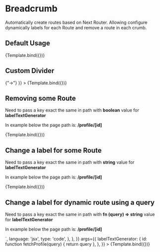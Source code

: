

<Meta title='Breadcrumbs' component={Breadcrumb} args />

# Breadcrumb

Automatically create routes based on Next Router. Allowing configure dynamically
labels for each Route and remove a route in each crumb.


## Default Usage

<Canvas>
  <Story
    name='Default'
    parameters={{
      nextRouter: {
        pathname: '/profile/[id]',
        asPath: '/profile/lifeiscontent',
        query: { id: 'lifeiscontent' },
      },
    }}
>
    {Template.bind({})}
  </Story>
</Canvas>

## Custom Divider

<Canvas>
  <Story
    name='Custom Divider'
    parameters={{
      nextRouter: {
        pathname: '/profile/[id]',
        asPath: '/profile/lifeiscontent',
        query: { id: 'lifeiscontent' },
      },
    }}
    args={{
        divider: <span>{"->"}</span>
    }}
>
    {Template.bind({})}
  </Story>
</Canvas>

## Removing some Route

Need to pass a key exact the same in path with **boolean** value for
**labelTextGenerator**

In example below the page path is: **/profile/[id]**

<Canvas>
  <Story
    name='Removing Some Route'
    parameters={{
      nextRouter: {
        pathname: '/profile/[id]',
        asPath: '/profile/lifeiscontent',
        query: { id: 'lifeiscontent' },
      },
    }}
    args={{
      labelTextGenerator: {
        id: false,
      },
    }}
  >
    {Template.bind({})}
  </Story>
</Canvas>

## Change a label for some Route

Need to pass a key exact the same in path with **string** value for
**labelTextGenerator**

In example below the page path is: **/profile/[id]**

<Canvas>
  <Story
    name='Change label for some Route'
    parameters={{
      nextRouter: {
        pathname: '/profile/[id]',
        asPath: '/profile/lifeiscontent',
        query: { id: 'lifeiscontent' },
      },
    }}
    args={{
      labelTextGenerator: {
        id: 'Dynamic Label',
      },
    }}
  >
    {Template.bind({})}
  </Story>
</Canvas>

## Change a label for dynamic route using a query

Need to pass a key exact the same in path with **fn (query) => string** value
for **labelTextGenerator**

In example below the page path is: **/profile/[id]**

<Canvas>
  <Story
    name='Change a label for dynamic route using a query'
    parameters={{
      nextRouter: {
        pathname: '/profile/[id]',
        asPath: '/profile/lifeiscontent',
        query: { id: 'lifeiscontent' },
      },
      docs: {
        source: {
          code: dedent`
          <Breadcrumb 
             labelTextGenerator={{
               id: function fetchProfile(query) {
                    return query
                  }
             }}
            />
          `,
          language: 'jsx',
          type: 'code',
        },
      },
    }}
    args={{
      labelTextGenerator: {
        id: function fetchProfile(query) {
          return query
        },
      },
    }}
  >
    {Template.bind({})}
  </Story>
</Canvas>
